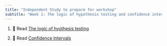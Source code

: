```yaml
---
title: "Independent Study to prepare for workshop"
subtitle: "Week 1: The logic of hypothesis testing and confidence intervals"
---
```


1. 📖 Read [The logic of hyothesis testing](https://3mmarand.github.io/comp4biosci/logic_hyopthesis_testing.html) 

2. 📖 Read [Confidence Intervals](https://3mmarand.github.io/comp4biosci/confidence_intervals.html) 


